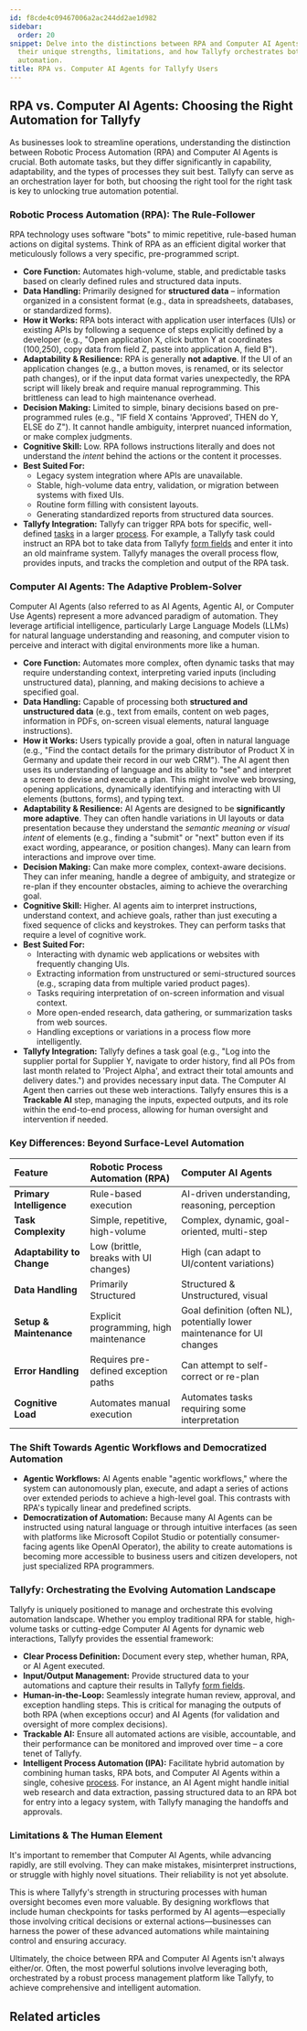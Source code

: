 ```yaml
---
id: f8cde4c09467006a2ac244dd2ae1d982
sidebar:
  order: 20
snippet: Delve into the distinctions between RPA and Computer AI Agents, understanding
  their unique strengths, limitations, and how Tallyfy orchestrates both for comprehensive
  automation.
title: RPA vs. Computer AI Agents for Tallyfy Users
---
```



## RPA vs. Computer AI Agents: Choosing the Right Automation for Tallyfy

As businesses look to streamline operations, understanding the distinction between Robotic Process Automation (RPA) and Computer AI Agents is crucial. Both automate tasks, but they differ significantly in capability, adaptability, and the types of processes they suit best. Tallyfy can serve as an orchestration layer for both, but choosing the right tool for the right task is key to unlocking true automation potential.

### Robotic Process Automation (RPA): The Rule-Follower

RPA technology uses software "bots" to mimic repetitive, rule-based human actions on digital systems. Think of RPA as an efficient digital worker that meticulously follows a very specific, pre-programmed script.

*   **Core Function:** Automates high-volume, stable, and predictable tasks based on clearly defined rules and structured data inputs.
*   **Data Handling:** Primarily designed for **structured data** – information organized in a consistent format (e.g., data in spreadsheets, databases, or standardized forms).
*   **How it Works:** RPA bots interact with application user interfaces (UIs) or existing APIs by following a sequence of steps explicitly defined by a developer (e.g., "Open application X, click button Y at coordinates (100,250), copy data from field Z, paste into application A, field B").
*   **Adaptability & Resilience:** RPA is generally **not adaptive**. If the UI of an application changes (e.g., a button moves, is renamed, or its selector path changes), or if the input data format varies unexpectedly, the RPA script will likely break and require manual reprogramming. This brittleness can lead to high maintenance overhead.
*   **Decision Making:** Limited to simple, binary decisions based on pre-programmed rules (e.g., "IF field X contains 'Approved', THEN do Y, ELSE do Z"). It cannot handle ambiguity, interpret nuanced information, or make complex judgments.
*   **Cognitive Skill:** Low. RPA follows instructions literally and does not understand the *intent* behind the actions or the content it processes.
*   **Best Suited For:**
    *   Legacy system integration where APIs are unavailable.
    *   Stable, high-volume data entry, validation, or migration between systems with fixed UIs.
    *   Routine form filling with consistent layouts.
    *   Generating standardized reports from structured data sources.
*   **Tallyfy Integration:** Tallyfy can trigger RPA bots for specific, well-defined [tasks](/products/pro/tracking-and-tasks/tasks/) in a larger [process](/products/pro/tracking-and-tasks/processes/). For example, a Tallyfy task could instruct an RPA bot to take data from Tallyfy [form fields](/products/pro/tracking-and-tasks/tasks/what-are-form-fields-in-tallyfy/) and enter it into an old mainframe system. Tallyfy manages the overall process flow, provides inputs, and tracks the completion and output of the RPA task.

### Computer AI Agents: The Adaptive Problem-Solver

Computer AI Agents (also referred to as AI Agents, Agentic AI, or Computer Use Agents) represent a more advanced paradigm of automation. They leverage artificial intelligence, particularly Large Language Models (LLMs) for natural language understanding and reasoning, and computer vision to perceive and interact with digital environments more like a human.

*   **Core Function:** Automates more complex, often dynamic tasks that may require understanding context, interpreting varied inputs (including unstructured data), planning, and making decisions to achieve a specified goal.
*   **Data Handling:** Capable of processing both **structured and unstructured data** (e.g., text from emails, content on web pages, information in PDFs, on-screen visual elements, natural language instructions).
*   **How it Works:** Users typically provide a goal, often in natural language (e.g., "Find the contact details for the primary distributor of Product X in Germany and update their record in our web CRM"). The AI agent then uses its understanding of language and its ability to "see" and interpret a screen to devise and execute a plan. This might involve web browsing, opening applications, dynamically identifying and interacting with UI elements (buttons, forms), and typing text.
*   **Adaptability & Resilience:** AI Agents are designed to be **significantly more adaptive**. They can often handle variations in UI layouts or data presentation because they understand the *semantic meaning or visual intent* of elements (e.g., finding a "submit" or "next" button even if its exact wording, appearance, or position changes). Many can learn from interactions and improve over time.
*   **Decision Making:** Can make more complex, context-aware decisions. They can infer meaning, handle a degree of ambiguity, and strategize or re-plan if they encounter obstacles, aiming to achieve the overarching goal.
*   **Cognitive Skill:** Higher. AI agents aim to interpret instructions, understand context, and achieve goals, rather than just executing a fixed sequence of clicks and keystrokes. They can perform tasks that require a level of cognitive work.
*   **Best Suited For:**
    *   Interacting with dynamic web applications or websites with frequently changing UIs.
    *   Extracting information from unstructured or semi-structured sources (e.g., scraping data from multiple varied product pages).
    *   Tasks requiring interpretation of on-screen information and visual context.
    *   More open-ended research, data gathering, or summarization tasks from web sources.
    *   Handling exceptions or variations in a process flow more intelligently.
*   **Tallyfy Integration:** Tallyfy defines a task goal (e.g., "Log into the supplier portal for Supplier Y, navigate to order history, find all POs from last month related to 'Project Alpha', and extract their total amounts and delivery dates.") and provides necessary input data. The Computer AI Agent then carries out these web interactions. Tallyfy ensures this is a **Trackable AI** step, managing the inputs, expected outputs, and its role within the end-to-end process, allowing for human oversight and intervention if needed.

### Key Differences: Beyond Surface-Level Automation

| Feature                    | Robotic Process Automation (RPA)             | Computer AI Agents                             |
| :------------------------- | :------------------------------------------- | :--------------------------------------------- |
| **Primary Intelligence**   | Rule-based execution                         | AI-driven understanding, reasoning, perception |
| **Task Complexity**        | Simple, repetitive, high-volume              | Complex, dynamic, goal-oriented, multi-step    |
| **Adaptability to Change** | Low (brittle, breaks with UI changes)        | High (can adapt to UI/content variations)      |
| **Data Handling**          | Primarily Structured                         | Structured & Unstructured, visual              |
| **Setup & Maintenance**    | Explicit programming, high maintenance       | Goal definition (often NL), potentially lower maintenance for UI changes |
| **Error Handling**         | Requires pre-defined exception paths         | Can attempt to self-correct or re-plan         |
| **Cognitive Load**         | Automates manual execution                   | Automates tasks requiring some interpretation  |

### The Shift Towards Agentic Workflows and Democratized Automation

*   **Agentic Workflows:** AI Agents enable "agentic workflows," where the system can autonomously plan, execute, and adapt a series of actions over extended periods to achieve a high-level goal. This contrasts with RPA's typically linear and predefined scripts.
*   **Democratization of Automation:** Because many AI Agents can be instructed using natural language or through intuitive interfaces (as seen with platforms like Microsoft Copilot Studio or potentially consumer-facing agents like OpenAI Operator), the ability to create automations is becoming more accessible to business users and citizen developers, not just specialized RPA programmers.

### Tallyfy: Orchestrating the Evolving Automation Landscape

Tallyfy is uniquely positioned to manage and orchestrate this evolving automation landscape. Whether you employ traditional RPA for stable, high-volume tasks or cutting-edge Computer AI Agents for dynamic web interactions, Tallyfy provides the essential framework:

*   **Clear Process Definition:** Document every step, whether human, RPA, or AI Agent executed.
*   **Input/Output Management:** Provide structured data to your automations and capture their results in Tallyfy [form fields](/products/pro/tracking-and-tasks/tasks/what-are-form-fields-in-tallyfy/).
*   **Human-in-the-Loop:** Seamlessly integrate human review, approval, and exception handling steps. This is critical for managing the outputs of both RPA (when exceptions occur) and AI Agents (for validation and oversight of more complex decisions).
*   **Trackable AI:** Ensure all automated actions are visible, accountable, and their performance can be monitored and improved over time – a core tenet of Tallyfy.
*   **Intelligent Process Automation (IPA):** Facilitate hybrid automation by combining human tasks, RPA bots, and Computer AI Agents within a single, cohesive [process](/products/pro/tracking-and-tasks/processes/). For instance, an AI Agent might handle initial web research and data extraction, passing structured data to an RPA bot for entry into a legacy system, with Tallyfy managing the handoffs and approvals.

### Limitations & The Human Element

It's important to remember that Computer AI Agents, while advancing rapidly, are still evolving. They can make mistakes, misinterpret instructions, or struggle with highly novel situations. Their reliability is not yet absolute.

This is where Tallyfy's strength in structuring processes with human oversight becomes even more valuable. By designing workflows that include human checkpoints for tasks performed by AI agents—especially those involving critical decisions or external actions—businesses can harness the power of these advanced automations while maintaining control and ensuring accuracy.

Ultimately, the choice between RPA and Computer AI Agents isn't always either/or. Often, the most powerful solutions involve leveraging both, orchestrated by a robust process management platform like Tallyfy, to achieve comprehensive and intelligent automation.

## Related articles
<CardGrid>
  <LinkTitleCard header="Computer AI Agents > Overview" href="/products/pro/integrations/computer-ai-agents/" />
  <LinkTitleCard header="Computer AI Agents > Vendors > Skyvern AI Agents and Tallyfy" href="/products/pro/integrations/computer-ai-agents/vendors/skyvern/" />
  <LinkTitleCard header="Computer AI Agents > Vendors > Twin.so AI Agents and Tallyfy" href="/products/pro/integrations/computer-ai-agents/vendors/twin/" />
</CardGrid>